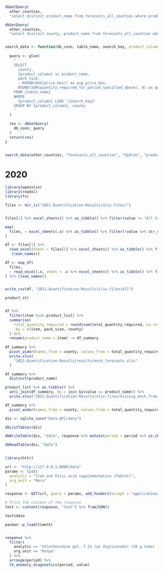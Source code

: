 
```r
dbGetQuery(
  other_counties, 
  "select distinct product_name from forecasts_all_counties where product_name like 'labetalol %'") %>% pull(product_name)
```

```r
dbGetQuery(
  other_counties, 
  "select distinct county, product_name from forecasts_all_counties where product_name like 'labetalol %'")


search_data <- function(db_conn, table_name, search_key, product_column = "item_description_name_form_strength") {
  
  query <- glue(
    "
    SELECT 
      county,
      {product_column} as product_name,
      pack_size,
      --ROUND(AVG(price_kes)) as avg_price_kes,
      ROUND(SUM(quantity_required_for_period_specified_above), 0) as quantity_required
    FROM {table_name}
    WHERE 
      {product_column} LIKE '{search_key}'
    GROUP BY {product_column}, county
    "
  )
  
  res <- dbGetQuery(
    db_conn, query
  )
  return(res)
}


search_data(other_counties, "forecasts_all_counties", "Hydra%", "product_name")
```



# 2020

```r
library(openxlsx)
library(readxl)
library(fs)

files <- dir_ls("2021-Quantification-Results/xlsx-files/")


files[1] %>% excel_sheets() %>% as_tibble() %>% filter(value != "All Counties") %>% pull(value)

map(
  files, ~ excel_sheets(.x) %>% as_tibble() %>% filter(!value %>% str_detect("All")) %>% pull(value)
)

df <- files[1] %>% 
  read_excel(sheet = files[1] %>% excel_sheets() %>% as_tibble() %>% filter(value %>% str_detect("All")) %>% pull(value)) %>% 
   clean_names()

df <- map_df(
  files,
  ~ read_excel(.x, sheet = .x %>% excel_sheets() %>% as_tibble() %>% filter(value %>% str_detect("All")) %>% pull(value))
) %>% clean_names()


write_csv(df, "2021-Quantification-Results/xlsx-files/all")


```


```r
product_str


df %>% 
  filter(item %in% product_list) %>% 
  summarise(
    total_quantity_required = round(sum(total_quantity_required, na.rm = TRUE)),
    .by = c(item, pack_size, county)
  ) %>% 
  rename(product_name = item) -> df_summary
  
df_summary %>% 
  pivot_wider(names_from = county, values_from = total_quantity_required) %>% 
  write.xlsx(
    "2021-Quantification-Results/results/mnch_forecasts.xlsx"
  )

df_summary %>% 
  distinct(product_name)

product_list %>% as_tibble() %>% 
  anti_join(df_summary, by = join_by(value == product_name)) %>% 
  write.xlsx("2021-Quantification-Results/xlsx-files/missing_mnch_from_forecasts.xlsx")
```


```r
df_summary %>% 
  pivot_wider(names_from = county, values_from = total_quantity_required)
```


```r
dis <- sqlite_conn("Data-API/data")

dbListTables(dis)

dbWriteTable(dis, "data", response %>% mutate(period = period %>% as.character()), append = T)

dbReadTable(dis, "data") 
  
```


```r
library(httr)

url <- "http://127.0.0.1:8000/data"
params <- list(
  analytic = "Iron and Folic acid supplementation (Tablet)",
  org_unit = "Meru"
)

response <- GET(url, query = params, add_headers(accept = "application/json"))

# Print the content of the response
test <- content(response, "text") %>% fromJSON()

test$data
```

```r
pacman::p_load(timetk)


response %>% 
  filter(
    analytic == "Chlorhexidine gel, 7.1% (as digluconate) (20 g tube) (Tube)",
    org_unit == "Kenya"
  ) %>% 
  arrange(period) %>% 
  tk_anomaly_diagnostics(period, value)
```






















































